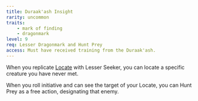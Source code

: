 ```yaml
---
title: Duraak'ash Insight
rarity: uncommon
traits:
    - mark of finding
    - dragonmark
level: 9
req: Lesser Dragonmark and Hunt Prey
access: Must have received training from the Duraak'ash.
---
```


When you replicate [Locate](https://2e.aonprd.com/Spells.aspx?ID=173) with Lesser Seeker, you can locate a specific creature you have never met.

When you roll initiative and can see the target of your Locate, you can Hunt Prey as a free action, designating that enemy.